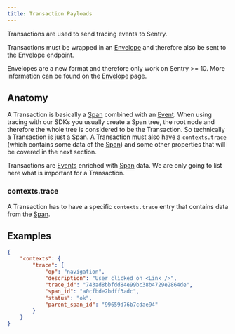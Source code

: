 ```yaml
---
title: Transaction Payloads
---
```


Transactions are used to send tracing events to Sentry.

Transactions must be wrapped in an [Envelope](/sdk/envelopes/) and therefore also be sent to the Envelope endpoint.

<Alert title="Note on backwards compatibility" level="info">

Envelopes are a new format and therefore only work on Sentry >= 10. More information can be found on the [Envelope](/sdk/envelopes/) page.
</Alert>

## Anatomy

A Transaction is basically a [Span](/sdk/event-payloads/span) combined with an [Event](/sdk/event-payloads/). When using 
tracing with our SDKs you usually create a Span tree, the root node and therefore the whole tree is considered to be the Transaction.
So technically a Transaction is just a Span. A Transaction must also have a `contexts.trace` (which contains some data of the [Span](/sdk/event-payloads/span)) and some other
properties that will be covered in the next section.

Transactions are [Events](/sdk/event-payloads/) enriched with [Span](/sdk/event-payloads/span) data.
We are only going to list here what is important for a Transaction.




### contexts.trace

A Transaction has to have a specific `contexts.trace` entry that contains data from the [Span](/sdk/event-payloads/span).






## Examples

```json
{
    "contexts": {
        "trace": {
            "op": "navigation",
            "description": "User clicked on <Link />",
            "trace_id": "743ad8bbfdd84e99bc38b4729e2864de",
            "span_id": "a0cfbde2bdff3adc",
            "status": "ok",
            "parent_span_id": "99659d76b7cdae94"
        }
    }
}
```

